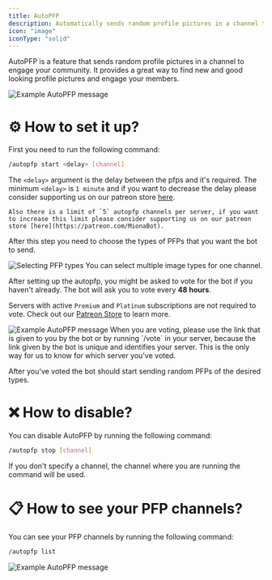 ```yaml
---
title: AutoPFP
description: Automatically sends random profile pictures in a channel to engage your community.
icon: "image"
iconType: "solid"
---
```


AutoPFP is a feature that sends random profile pictures in a channel to engage your community. It provides a great way to find new and good looking profile pictures and engage your members.

<Frame caption="Example AutoPFP message"> 
    <img src="/images/autopost/autopfp/example-autopfp.png" alt="Example AutoPFP message"/>
</Frame>

# ⚙️ How to set it up?
First you need to run the following command:
```sh
/autopfp start <delay> [channel]
```
The `<delay>` argument is the delay between the pfps and it's required.
<Warning>
    The minimum `<delay>` is `1 minute` and if you want to decrease the delay please consider supporting us on our patreon store [here](https://patreon.com/MionaBot).

    Also there is a limit of `5` autopfp channels per server, if you want to increase this limit please consider supporting us on our patreon store [here](https://patreon.com/MionaBot). 
</Warning>

After this step you need to choose the types of PFPs that you want the bot to send.
<Frame caption="Selecting PFP types">
    <img src="/images/autopost/autopfp/example-autopfp-choosing-types.png" alt="Selecting PFP types"/>
</Frame>

<Note>
You can select multiple image types for one channel.
</Note>


After setting up the autopfp, you might be asked to vote for the bot if you haven't already.
<Note>
The bot will ask you to vote every **48 hours**.

Servers with active `Premium` and `Platinum` subscriptions are not required to vote.
Check out our [Patreon Store](https://patreon.com/MionaBot) to learn more.
</Note>

<Frame>
    <img src="/images/autopost/autopfp/example-autopfp-voting.png" alt="Example AutoPFP message"/>
</Frame>

<Warning>
When you are voting, please use the link that is given to you by the bot or by running `/vote` in your server, because the link given by the bot is unique and identifies your server. This is the only way for us to know for which server you've voted.
</Warning>

After you've voted the bot should start sending random PFPs of the desired types.

# ❌ How to disable?
You can disable AutoPFP by running the following command:
```sh
/autopfp stop [channel]
```
If you don't specify a channel, the channel where you are running the command will be used.

# 📋 How to see your PFP channels?

You can see your PFP channels by running the following command:
```sh
/autopfp list
```

<Frame>
    <img src="/images/autopost/autopfp/example-autopfp-list.png" alt="Example AutoPFP message"/>
</Frame>